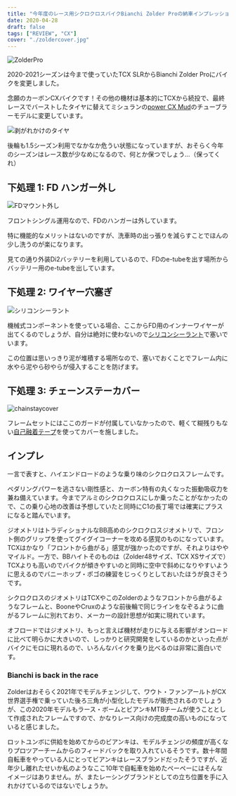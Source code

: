 ```yaml
---
title: "今年度のレース用シクロクロスバイクBianchi Zolder Proの納車インプレッション"
date: 2020-04-28
draft: false
tags: ["REVIEW", "CX"]
cover: "./zoldercover.jpg"
---
```


![ZolderPro](./zoldercover.jpg)

2020-2021シーズンは今まで使っていたTCX SLRからBianchi Zolder Proにバイクを変更しました。

念願のカーボンCXバイクです！その他の機材は基本的にTCXから続投で、最終レースでバーストしたタイヤに替えてミシュランの[power CX Mud](https://amzn.to/35cWauv)のチューブラーモデルに変更しています。

![剥がれかけのタイヤ](./tyre_danger.jpg)

後輪も1.5シーズン利用でなかなか危うい状態になっていますが、おそらく今年のシーズンはレース数が少なめになるので、何とか保つでしょう…（保ってくれ）

## 下処理 1: FD ハンガー外し

![FDマウント外し](./fd_mount.jpg)

フロントシングル運用なので、FDのハンガーは外しています。

特に機能的なメリットはないのですが、洗車時の出っ張りを減らすことでほんの少し洗うのが楽になります。

見ての通り外装Di2バッテリーを利用しているので、FDのe-tubeを出す場所からバッテリー用のe-tubeを出しています。

## 下処理 2: ワイヤー穴塞ぎ

![シリコンシーラント](./hole_seal.jpg)

機械式コンポーネントを使っている場合、ここからFD用のインナーワイヤーが出てくるのでしょうが、自分は絶対に使わないので[シリコンシーラント](https://amzn.to/3bMVoqF)で塞いでいます。

この位置は思いっきり泥が堆積する場所なので、塞いでおくことでフレーム内に水やら泥やら砂やらが侵入することを防げます。

## 下処理 3: チェーンステーカバー

![chainstaycover](./chainstaycover.jpg)

フレームセットにはここのガードが付属していなかったので、軽くて糊残りもない[自己融着テープ](https://amzn.to/3bMWVgi)を使ってカバーを施しました。

## インプレ

一言で表すと、ハイエンドロードのような乗り味のシクロクロスフレームです。

ペダリングパワーを逃さない剛性感と、カーボン特有の丸くなった振動吸収力を兼ね備えています。今までアルミのシクロクロスにしか乗ったことがなかったので、この乗り心地の改善は予想していたと同時にC1の長丁場では確実にプラスになると踏んでいます。

ジオメトリはトラディショナルなBB高めのシクロクロスジオメトリで、フロント側のグリップを使ってグイグイコーナーを攻める感覚のものになっています。TCXはかなり「フロントから曲がる」感覚が強かったのですが、それよりはややマイルド。一方で、BBハイトそのものは（Zolder48サイズ、TCX XSサイズで）TCXよりも高いのでバイクが傾きやすいのと同時に空中で斜めになりやすいように思えるのでバニーホップ・ポゴの練習をじっくりとしておいたほうが良さそうです。

シクロクロスのジオメトリはTCXやこのZolderのようなフロントから曲がるようなフレームと、BooneやCruxのような前後輪で同じラインをなぞるように曲がるフレームに別れており、メーカーの設計思想が如実に現れています。

オフロードではジオメトリ、もっと言えば機材が走りに与える影響がオンロードに比べて明らかに大きいので、しっかりと研究開発をしているのかといった点がバイクにモロに現れるので、いろんなバイクを乗り比べるのは非常に面白いです。

### Bianchi is back in the race

Zolderはおそらく2021年でモデルチェンジして、ワウト・ファンアールトがCX世界選手権で乗っていた後ろ三角が小型化したモデルが販売されるのでしょうが、この2020年モデルもラース・ボームとビアンキMTBチームが使うこととして作成されたフレームですので、かなりレース向けの完成度の高いものになっていると感じました。

ロットユンボに供給を始めてからのビアンキは、モデルチェンジの頻度が高くなりプロツアーチームからのフィードバックを取り入れているそうです。数十年間自転車をやっている人にとってビアンキはレースブランドだったそうですが、近年少し離れたせいか私のようなここ10年で自転車を始めたペーペーにはそんなイメージはありません。が、またレーシングブランドとしての立ち位置を手に入れかけているのではないでしょうか。

<Amzn asin="B07W1YW3KJ" />
